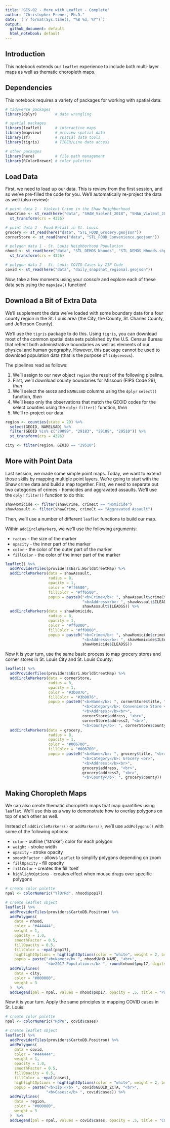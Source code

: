 ```yaml
---
title: "GIS-02 - More with Leaflet - Complete"
author: "Christopher Prener, Ph.D."
date: '(`r format(Sys.time(), "%B %d, %Y")`)'
output: 
  github_document: default
  html_notebook: default 
---
```


## Introduction
This notebook extends our `leaflet` experience to include both multi-layer maps as well as thematic choropleth maps.

## Dependencies
This notebook requires a variety of packages for working with spatial data:

```r
# tidyverse packages
library(dplyr)        # data wrangling

# spatial packages
library(leaflet)      # interactive maps
library(mapview)      # preview spatial data
library(sf)           # spatial data tools
library(tigris)       # TIGER/Line data access

# other packages
library(here)         # file path management
library(RColorBrewer) # color palettes
```

## Load Data
First, we need to load up our data. This is review from the first session, and so we've pre-filled the code for you. We'll automatically re-project the data as well (also review):

```r
# point data 1 - Violent Crime in the Shaw Neighborhood
shawCrime <- st_read(here("data", "SHAW_Violent_2018", "SHAW_Violent_2018.shp")) %>%
  st_transform(crs = 4326)

# point data 2 - Food Retail in St. Louis
grocery <- st_read(here("data", "STL_FOOD_Grocery.geojson")) 
cornerStore <- st_read(here("data", "STL_FOOD_Convenience.geojson"))

# polygon data 1 - St. Louis Neighborhood Population
nhood <- st_read(here("data", "STL_DEMOS_Nhoods", "STL_DEMOS_Nhoods.shp")) %>%
  st_transform(crs = 4326)

# polygon data 2 - St. Louis COVID Cases by ZIP Code
covid <- st_read(here("data", "daily_snapshot_regional.geojson"))
```

Now, take a few moments using your *console* and explore each of these data sets using the `mapview()` function!

## Download a Bit of Extra Data
We'll supplement the data we've loaded with some boundary data for a four county region in the St. Louis area (the City, the County, St. Charles County, and Jefferson County). 

We'll use the `tigris` package to do this. Using `tigris`, you can download most of the common spatial data sets published by the U.S. Census Bureau that reflect both administrative boundaries as well as elements of our physical and human geography. However, this package cannot be used to download population data (that is the purpose of `tidycensus`).

The pipelines read as follows:

1. We'll assign to our new object `region` the result of the following pipeline.
2. First, we'll download county boundaries for Missouri (FIPS Code 29), *then*
3. We'll select the `GEOID` and `NAMELSAD` columns using the `dplyr` `select()` function, *then*
4. We'll keep only the observations that match the GEOID codes for the select counties using the `dplyr` `filter()` function, *then*
5. We'll re-project our data.

```r
region <- counties(state = 29) %>%
  select(GEOID, NAMELSAD) %>%
  filter(GEOID %in% c("29099", "29183", "29189", "29510")) %>%
  st_transform(crs = 4326)

city <- filter(region, GEOID == "29510")
```

## More with Point Data
Last session, we made some simple point maps. Today, we want to extend those skills by mapping multiple point layers. We're going to start with the Shaw crime data and build a map together. First, we need to separate out two categories of crimes - homicides and aggravated assaults. We'll use the `dplyr` `filter()` function to do this:

```r
shawHomicide <- filter(shawCrime, crimeCt == "Homicide")
shawAssault <- filter(shawCrime, crimeCt == "Aggravated Assault")
```

Then, we'll use a number of different `leaflet` functions to build our map.

Within `addCircleMarkers`, we we'll use the following arguments:

  * `radius` - the size of the marker
  * `opacity` - the inner part of the marker
  * `color` - the color of the outer part of the marker
  * `fillColor` - the color of the inner part of the marker

```r
leaflet() %>%
  addProviderTiles(providers$Esri.WorldStreetMap) %>%
  addCircleMarkers(data = shawAssault, 
                   radius = 8,
                   opacity = 1,
                   color = "#ff6500",
                   fillColor = "#ff6500",
                   popup = paste0("<b>Crime</b>: ", shawAssault$crimeCt, "<br>",
                                  "<b>Address</b>: ", shawAssault$ILEADSA, " ", 
                                  shawAssault$ILEADSS)) %>%
  addCircleMarkers(data = shawHomicide, 
                   radius = 8,
                   opacity = 1,
                   color = "#ff0000",
                   fillColor = "#ff0000",
                   popup = paste0("<b>Crime</b>: ", shawHomicide$crimeCt, "<br>",
                                  "<b>Address</b>: ", shawHomicide$ILEADSA, " ", 
                                  shawHomicide$ILEADSS))
```

Now it is your turn, use the same basic process to map grocery stores and corner stores in St. Louis City and St. Louis County:

```r
leaflet() %>%
  addProviderTiles(providers$Esri.WorldStreetMap) %>%
  addCircleMarkers(data = cornerStore, 
                   radius = 8,
                   opacity = 1,
                   color = "#3b0076",
                   fillColor = "#3b0076",
                   popup = paste0("<b>Name</b>: ", cornerStore$title, "<br>",
                                  "<b>Category</b>: Convenience Store <br>",
                                  "<b>Address:</b><br>",
                                  cornerStore$address, "<br>",
                                  cornerStore$address2, "<br>",
                                  "<b>County</b>: ", cornerStore$county)) %>%
  addCircleMarkers(data = grocery, 
                   radius = 8,
                   opacity = 1,
                   color = "#006700",
                   fillColor = "#006700",
                   popup = paste0("<b>Name</b>: ", grocery$title, "<br>",
                                  "<b>Category</b>: Grocery <br>",
                                  "<b>Address:</b><br>",
                                  grocery$address, "<br>",
                                  grocery$address2, "<br>",
                                  "<b>County</b>: ", grocery$county))
```

## Making Choropleth Maps
We can also create thematic choropleth maps that map quantities using `leaflet`. We'll use this as a way to demonstrate how to overlay polygons on top of each other as well.

Instead of `addCircleMarkers()` or `addMarkers()`, we'll use `addPolygons()` with some of the following options:

* `color` - outline ("stroke") color for each polygon
* `weight` - stroke width
* `opacity` - stroke opacity
* `smoothFactor` - allows `leaflet` to simplify polygons depending on zoom
* `fillOpacity` - fill opacity
* `fillColor` - creates the fill itself
* `highlightOptions` - creates effect when mouse drags over specific polygons

```r
# create color palette
npal <- colorNumeric("YlOrRd", nhood$pop17)

# create leaflet object
leaflet() %>%
  addProviderTiles(providers$CartoDB.Positron) %>%
  addPolygons(
    data = nhood,
    color = "#444444", 
    weight = 1, 
    opacity = 1.0, 
    smoothFactor = 0.5,
    fillOpacity = 0.5,
    fillColor = ~npal(pop17),
    highlightOptions = highlightOptions(color = "white", weight = 2, bringToFront = TRUE),
    popup = paste("<b>Name:</b> ", nhood$NHD_NAME, "<br>",
                  "<b>2017 Population:</b> ", round(nhood$pop17, digits = 0))) %>%
  addPolylines(
    data = city,
    color = "#000000",
    weight = 3
  )  %>%
  addLegend(pal = npal, values = nhood$pop17, opacity = .5, title = "Population (2017)")
```

Now it is your turn. Apply the same principles to mapping COVID cases in St. Louis:

```r
# create color palette
npal <- colorNumeric("RdPu", covid$cases)

# create leaflet object
leaflet() %>%
  addProviderTiles(providers$CartoDB.Positron) %>%
  addPolygons(
    data = covid,
    color = "#444444", 
    weight = 1, 
    opacity = 1.0, 
    smoothFactor = 0.5,
    fillOpacity = 0.5,
    fillColor = ~npal(cases),
    highlightOptions = highlightOptions(color = "white", weight = 2, bringToFront = TRUE),
    popup = paste("<b>Zip:</b> ", covid$GEOID_ZCTA, "<br>",
                  "<b>Cases:</b> ", covid$cases)) %>%
  addPolylines(
    data = region,
    color = "#000000",
    weight = 3
  )  %>%
  addLegend(pal = npal, values = covid$cases, opacity = .5, title = "COVID Cases")
```

